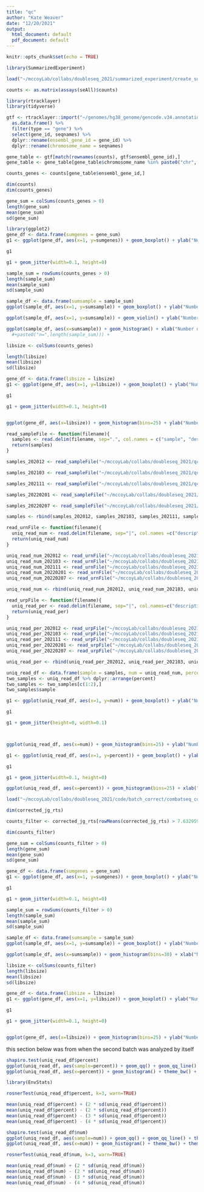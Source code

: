 ```yaml
---
title: "qc"
author: "Kate Weaver"
date: "12/20/2021"
output:
  html_document: default
  pdf_document: default
---
```


```r
knitr::opts_chunk$set(echo = TRUE)
```

```r
library(SummarizedExperiment)
```

```r
load("~/mccoyLab/collabs/doubleseq_2021/summarized_experiment/create_summarized_experiment_20220207.Rdata")
```

```r
counts <- as.matrix(assays(seAll)$counts)
```

```r
library(rtracklayer)
library(tidyverse)

gtf <- rtracklayer::import("~/genomes/hg38_genome/gencode.v34.annotation.gtf") %>%
  as.data.frame() %>% 
  filter(type == "gene") %>% 
  select(gene_id, seqnames) %>% 
  dplyr::rename(ensembl_gene_id = gene_id) %>% 
  dplyr::rename(chromosome_name = seqnames)

gene_table <- gtf[match(rownames(counts), gtf$ensembl_gene_id),]
gene_table <- gene_table[gene_table$chromosome_name %in% paste0("chr", 1:22),]

counts_genes <- counts[gene_table$ensembl_gene_id,]
```

```r
dim(counts)
dim(counts_genes)
```

```r
gene_sum = colSums(counts_genes > 0)
length(gene_sum)
mean(gene_sum)
sd(gene_sum)
```

```r
library(ggplot2)
gene_df <- data.frame(sumgenes = gene_sum)
g1 <- ggplot(gene_df, aes(x=1, y=sumgenes)) + geom_boxplot() + ylab("Number of genes with\n at least 1 aligned read within sample") + theme_bw() + theme(panel.background = element_blank(), panel.grid = element_blank()) + xlab(paste0("n=",length(gene_sum))) + theme(axis.text.x=element_blank(), axis.ticks.x=element_blank())

g1

g1 + geom_jitter(width=0.1, height=0)
```

```r
sample_sum = rowSums(counts_genes > 0)
length(sample_sum)
mean(sample_sum)
sd(sample_sum)
```

```r
sample_df <- data.frame(sumsample = sample_sum)
ggplot(sample_df, aes(x=1, y=sumsample)) + geom_boxplot() + ylab("Number of samples with\n at least 1 aligned read within each gene") + theme_bw() + theme(panel.background = element_blank(), panel.grid = element_blank()) + xlab(paste0("n=",length(sample_sum))) + theme(axis.text.x=element_blank(), axis.ticks.x=element_blank())

ggplot(sample_df, aes(x=1, y=sumsample)) + geom_violin() + ylab("Number of samples with\n at least 1 aligned read within each gene") + theme_bw() + theme(panel.background = element_blank(), panel.grid = element_blank()) + xlab(paste0("n=",length(sample_sum))) + theme(axis.text.x=element_blank(), axis.ticks.x=element_blank())

ggplot(sample_df, aes(x=sumsample)) + geom_histogram() + xlab("Number of samples with\n at least 1 aligned read within each gene") + theme_bw() + theme(panel.background = element_blank(), panel.grid = element_blank()) +ylab("Number of genes")
  #+paste0("n=",length(sample_sum))) + 

```

```r
libsize <- colSums(counts_genes)

length(libsize)
mean(libsize)
sd(libsize)
```


```r
gene_df <- data.frame(libsize = libsize)
g1 <- ggplot(gene_df, aes(x=1, y=libsize)) + geom_boxplot() + ylab("Number of aligned read within sample") + theme_bw() + theme(panel.background = element_blank(), panel.grid = element_blank()) + xlab(paste0("n=",length(gene_sum))) + theme(axis.text.x=element_blank(), axis.ticks.x=element_blank())

g1

g1 + geom_jitter(width=0.1, height=0)


ggplot(gene_df, aes(x=libsize)) + geom_histogram(bins=25) + ylab("Number of samples") + xlab("Number of aligned read within sample") + theme_bw() + theme(panel.background = element_blank(), panel.grid = element_blank())
```


```r

read_sampleFile <- function(filename){
  samples <- read.delim(filename, sep=".", col.names = c("sample", "description1", "description2"), header=FALSE) %>% dplyr::select("sample") %>% mutate(sample = gsub("Log", '', sample))
  return(samples)
}

samples_202012 <- read_sampleFile("~/mccoyLab/collabs/doubleseq_2021/qc_info/samples_202012.txt")

samples_202103 <- read_sampleFile("~/mccoyLab/collabs/doubleseq_2021/qc_info/samples_202103.txt")

samples_202111 <- read_sampleFile("~/mccoyLab/collabs/doubleseq_2021/qc_info/samples_202111.txt")

samples_20220201 <- read_sampleFile("~/mccoyLab/collabs/doubleseq_2021/qc_info/samples_20220201.txt")

samples_20220207 <- read_sampleFile("~/mccoyLab/collabs/doubleseq_2021/qc_info/samples_20220207.txt")

samples <- rbind(samples_202012, samples_202103, samples_202111, samples_20220201, samples_20220207)
```


```r
read_urnFile <- function(filename){
  uniq_read_num <- read.delim(filename, sep="|", col.names =c("description", "num"), header=FALSE) %>% dplyr::select("num")
  return(uniq_read_num)
}

uniq_read_num_202012 <- read_urnFile("~/mccoyLab/collabs/doubleseq_2021/qc_info/uniq_reads_num_202012.txt")
uniq_read_num_202103 <- read_urnFile("~/mccoyLab/collabs/doubleseq_2021/qc_info/uniq_reads_num_202103.txt")
uniq_read_num_202111 <- read_urnFile("~/mccoyLab/collabs/doubleseq_2021/qc_info/uniq_reads_num_202111.txt")
uniq_read_num_20220201 <- read_urnFile("~/mccoyLab/collabs/doubleseq_2021/qc_info/uniq_reads_num_20220201.txt")
uniq_read_num_20220207 <- read_urnFile("~/mccoyLab/collabs/doubleseq_2021/qc_info/uniq_reads_num_20220207.txt")

uniq_read_num <- rbind(uniq_read_num_202012, uniq_read_num_202103, uniq_read_num_202111, uniq_read_num_20220201, uniq_read_num_20220207)

```


```r
read_urpFile <- function(filename){
  uniq_read_per <- read.delim(filename, sep="|", col.names=c("description", "percent"), header=FALSE) %>% dplyr::select("percent") %>% mutate(percent = as.numeric(gsub('%', '', percent)))
  return(uniq_read_per)
}

uniq_read_per_202012 <- read_urpFile("~/mccoyLab/collabs/doubleseq_2021/qc_info/uniq_reads_percent_202012.txt")
uniq_read_per_202103 <- read_urpFile("~/mccoyLab/collabs/doubleseq_2021/qc_info/uniq_reads_percent_202103.txt")
uniq_read_per_202111 <- read_urpFile("~/mccoyLab/collabs/doubleseq_2021/qc_info/uniq_reads_percent_202111.txt")
uniq_read_per_20220201 <- read_urpFile("~/mccoyLab/collabs/doubleseq_2021/qc_info/uniq_reads_percent_20220201.txt")
uniq_read_per_20220207 <- read_urpFile("~/mccoyLab/collabs/doubleseq_2021/qc_info/uniq_reads_percent_20220207.txt")

uniq_read_per <- rbind(uniq_read_per_202012, uniq_read_per_202103, uniq_read_per_202111, uniq_read_per_20220201, uniq_read_per_20220207)

```

```r
uniq_read_df <- data.frame(sample = samples, num = uniq_read_num, percent = uniq_read_per)
two_samples <- uniq_read_df %>% dplyr::arrange(percent)
two_samples <- two_samples[c(1:2),]
two_samples$sample
```

```r
g1 <- ggplot(uniq_read_df, aes(x=1, y=num)) + geom_boxplot() + ylab("Number of uniquely mapped reads\nper sample") + theme_bw() + theme(panel.background = element_blank(), panel.grid = element_blank()) + xlab(paste0("n=", nrow(uniq_read_df))) + theme(axis.text.x=element_blank(), axis.ticks.x=element_blank())

g1

g1 + geom_jitter(height=0, width=0.1)



ggplot(uniq_read_df, aes(x=num)) + geom_histogram(bins=25) + ylab("Number of samples") + theme_bw() + theme(panel.background = element_blank(), panel.grid = element_blank()) + xlab("Number of uniquely mapped reads per sample")
```
```r
g1 <- ggplot(uniq_read_df, aes(x=1, y=percent)) + geom_boxplot() + ylab("Percent of uniquely mapped reads\nper sample") + theme_bw() + theme(panel.background = element_blank(), panel.grid = element_blank()) + xlab(paste0("n=", nrow(uniq_read_df))) + theme(axis.text.x=element_blank(), axis.ticks.x=element_blank())

g1

g1 + geom_jitter(width=0.1, height=0)

ggplot(uniq_read_df, aes(x=percent)) + geom_histogram(bins=25) + xlab("Percent of uniquely mapped reads per sample") + theme_bw() + theme(panel.background = element_blank(), panel.grid = element_blank()) + ylab("Number of samples")
```

```r
load("~/mccoyLab/collabs/doubleseq_2021/code/batch_correct/combatseq_corrected_withshrinkage.RData")

dim(corrected_jg_rts)

counts_filter <- corrected_jg_rts[rowMeans(corrected_jg_rts) > 7.63295995515296,]

dim(counts_filter)
```

```r
gene_sum = colSums(counts_filter > 0)
length(gene_sum)
mean(gene_sum)
sd(gene_sum)

gene_df <- data.frame(sumgenes = gene_sum)
g1 <- ggplot(gene_df, aes(x=1, y=sumgenes)) + geom_boxplot() + ylab("Number of genes with\n at least 1 aligned read within sample\n(adjusted and filtered)") + theme_bw() + theme(panel.background = element_blank(), panel.grid = element_blank()) + xlab(paste0("n=",length(gene_sum))) + theme(axis.text.x=element_blank(), axis.ticks.x=element_blank())

g1

g1 + geom_jitter(width=0.1, height=0)

```

```r
sample_sum = rowSums(counts_filter > 0)
length(sample_sum)
mean(sample_sum)
sd(sample_sum)
```

```r
sample_df <- data.frame(sumsample = sample_sum)
ggplot(sample_df, aes(x=1, y=sumsample)) + geom_boxplot() + ylab("Number of samples with at least 1\naligned read within each gene\n(adjusted and filtered)") + theme_bw() + theme(panel.background = element_blank(), panel.grid = element_blank()) + xlab(paste0("n=",length(sample_sum))) + theme(axis.text.x=element_blank(), axis.ticks.x=element_blank())

ggplot(sample_df, aes(x=sumsample)) + geom_histogram(bins=30) + xlab("Number of samples with\nat least 1 aligned read within each gene\n(adjusted and filtered)") + theme_bw() + theme(panel.background = element_blank(), panel.grid = element_blank()) +ylab("Number of genes")
```


```r
libsize <- colSums(counts_filter)
length(libsize)
mean(libsize)
sd(libsize)
```


```r
gene_df <- data.frame(libsize = libsize)
g1 <- ggplot(gene_df, aes(x=1, y=libsize)) + geom_boxplot() + ylab("Number of aligned read within sample\n(adjusted & filtered)") + theme_bw() + theme(panel.background = element_blank(), panel.grid = element_blank()) + xlab(paste0("n=",length(gene_sum))) + theme(axis.text.x=element_blank(), axis.ticks.x=element_blank())

g1

g1 + geom_jitter(width=0.1, height=0)


ggplot(gene_df, aes(x=libsize)) + geom_histogram(bins=25) + ylab("Number of samples") + xlab("Number of aligned read within sample (adjusted & filtered)") + theme_bw() + theme(panel.background = element_blank(), panel.grid = element_blank())
```


this section below was from when the second batch was analyzed by itself

```r
shapiro.test(uniq_read_df$percent)
ggplot(uniq_read_df, aes(sample=percent)) + geom_qq() + geom_qq_line() + theme_bw() + theme(panel.background = element_blank(), panel.grid = element_blank()) + xlab("Theoretical Quantiles") + ylab("Observed Quantiles")
ggplot(uniq_read_df, aes(x=percent)) + geom_histogram() + theme_bw() + theme(panel.background = element_blank(), panel.grid = element_blank()) + xlab("Percent")
```

```r
library(EnvStats)
```

```r
rosnerTest(uniq_read_df$percent, k=3, warn=TRUE)
```

```r
mean(uniq_read_df$percent) + (2 * sd(uniq_read_df$percent))
mean(uniq_read_df$percent) - (2 * sd(uniq_read_df$percent))
mean(uniq_read_df$percent) - (3 * sd(uniq_read_df$percent))
mean(uniq_read_df$percent) - (4 * sd(uniq_read_df$percent))
```

```r
shapiro.test(uniq_read_df$num)
ggplot(uniq_read_df, aes(sample=num)) + geom_qq() + geom_qq_line() + theme_bw() + theme(panel.background = element_blank(), panel.grid = element_blank()) + xlab("Theoretical Quantiles") + ylab("Observed Quantiles")
ggplot(uniq_read_df, aes(x=num)) + geom_histogram() + theme_bw() + theme(panel.background = element_blank(), panel.grid = element_blank()) + xlab("Number")
```


```r
rosnerTest(uniq_read_df$num, k=3, warn=TRUE)
```

```r
mean(uniq_read_df$num) + (2 * sd(uniq_read_df$num))
mean(uniq_read_df$num) - (2 * sd(uniq_read_df$num))
mean(uniq_read_df$num) - (3 * sd(uniq_read_df$num))
mean(uniq_read_df$num) - (4 * sd(uniq_read_df$num))
```
